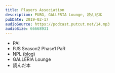 ```yaml
---
title: Players Association
description: PUBG, GALLERIA Lounge, 読んだ本
pubDate: 2019-02-17
audioSource: https://podcast.putcut.net/14.mp3
audioSize: 66668931
---
```


- PAI
- PJS Season2 Phase1 PaR
- NPL [(blog)](https://blog.putcut.net/npl-2019-phase1/)
- GALLERIA Lounge
- 読んだ本